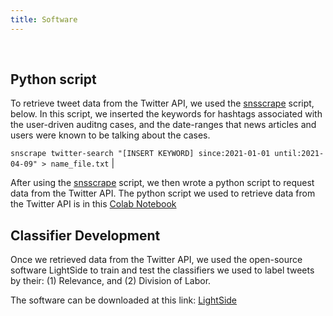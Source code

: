 ```yaml
---
title: Software
---
```

|
|

## Python script 
To retrieve tweet data from the Twitter API, we used the [snsscrape](https://github.com/JustAnotherArchivist/snscrape) script, below. In this script, we inserted the keywords for hashtags associated with the user-driven auditng cases, and the date-ranges that news articles and users were known to be talking about the cases. 

|
`snscrape twitter-search "[INSERT KEYWORD] since:2021-01-01 until:2021-04-09" > name_file.txt`
|

After using the [snsscrape](https://github.com/JustAnotherArchivist/snscrape) script, we then wrote a python script to request data from the Twitter API. The python script we used to retrieve data from the Twitter API is in this [Colab Notebook](https://github.com/userDrivenAudits/userDrivenAudits.github.io/blob/e41980dbca13ff87c5f626cdbf466f2883a62976/twitter_data_rate.ipynb)

## Classifier Development
Once we retrieved data from the Twitter API, we used the open-source software LightSide to train and test the classifiers we used to label tweets by their: (1) Relevance, and (2) Division of Labor. 

The software can be downloaded at this link: [LightSide](http://ankara.lti.cs.cmu.edu/side/)
